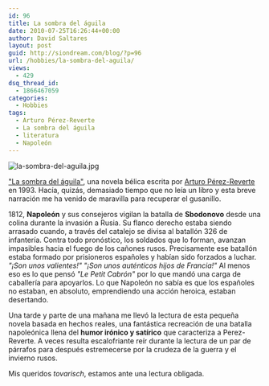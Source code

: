 ```yaml
---
id: 96
title: La sombra del águila
date: 2010-07-25T16:26:44+00:00
author: David Saltares
layout: post
guid: http://siondream.com/blog/?p=96
url: /hobbies/la-sombra-del-aguila/
views:
  - 429
dsq_thread_id:
  - 1866467059
categories:
  - Hobbies
tags:
  - Arturo Pérez-Reverte
  - La sombra del águila
  - literatura
  - Napoleón
---
```


![la-sombra-del-aguila.jpg](/img/wp/la-sombra-del-aguila.webp)

["La sombra del águila"](http://es.wikipedia.org/wiki/La_sombra_del_%C3%A1guila), una novela bélica escrita por [Arturo Pérez-Reverte](http://es.wikipedia.org/wiki/Arturo_P%C3%A9rez-Reverte) en 1993. Hacía, quizás, demasiado tiempo que no leía un libro y esta breve narración me ha venido de maravilla para recuperar el gusanillo.

1812, **Napoleón** y sus consejeros vigilan la batalla de **Sbodonovo** desde una colina durante la invasión a Rusia. Su flanco derecho estaba siendo arrasado cuando, a través del catalejo se divisa al batallón 326 de infantería. Contra todo pronóstico, los soldados que lo forman, avanzan impasibles hacia el fuego de los cañones rusos. Precisamente ese batallón estaba formado por prisioneros españoles y habían sido forzados a luchar. _"¡Son unos valientes!" "¡Son unos auténticos hijos de Francia!"_ Al menos eso es lo que pensó _"Le Petit Cabrón"_ por lo que mandó una carga de caballería para apoyarlos. Lo que Napoleón no sabía es que los españoles no estaban, en absoluto, emprendiendo una acción heroica, estaban desertando.

Una tarde y parte de una mañana me llevó la lectura de esta pequeña novela basada en hechos reales, una fantástica recreación de una batalla napoleónica llena del **humor irónico y satírico** que caracteriza a Perez-Reverte. A veces resulta escalofriante reír durante la lectura de un par de párrafos para después estremecerse por la crudeza de la guerra y el invierno rusos.

Mis queridos _tovarisch_, estamos ante una lectura obligada.
